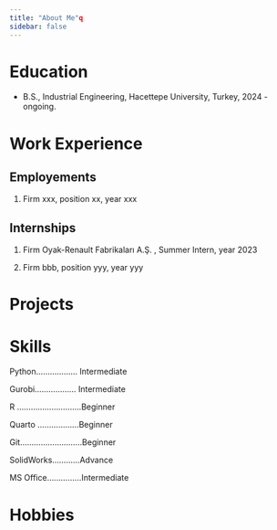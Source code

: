 ```yaml
---
title: "About Me"q
sidebar: false 
---
```


# Education

-   B.S., Industrial Engineering, Hacettepe University, Turkey, 2024 - ongoing.

# Work Experience

## Employements

1.  Firm xxx, position xx, year xxx

## Internships

1.  Firm Oyak-Renault Fabrikaları A.Ş. , Summer Intern, year 2023

2.  Firm bbb, position yyy, year yyy

# Projects

# Skills

Python.................. Intermediate

Gurobi.................. Intermediate

R ............................Beginner

Quarto ..................Beginner

Git...........................Beginner

SolidWorks............Advance

MS Office...............Intermediate

# Hobbies

